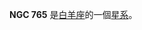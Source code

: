 {{NGCInfoBox|NGCID=NGC 765|發現者=阿爾伯特·馬爾夫|發現日期=1864年10月8日|其他編號=UGC 1455,MCG 4-5-25,ZWG 482.33|曆元=J2000.0|赤經=1時58分48.1秒
|赤緯=24°53'32"|星座=白羊座|星體=星系|星等=13|表面亮度=15.1|藍等=13.8}}

'''NGC 765''' 是[[白羊座|白羊座]]的一個[[星系|星系]]。

{{NGCReference|765}}

{{Catalogs|NGC=765}}